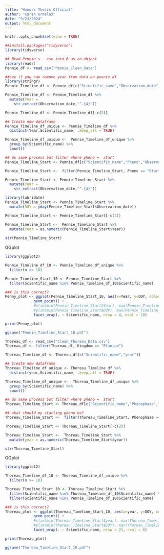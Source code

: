 ```yaml
---
title: "Honors Thesis Official"
author: "Karen Ornelas"
date: "9/23/2024"
output: html_document
---
```


```r
knitr::opts_chunk$set(echo = TRUE)
```

```r
##install.packages("tidyverse")
library(tidyverse)
```


```r
## Read Pennie's  .csv into R as an object
library(readr)
Pennie_df <- read_csv("Pennie_Clean_Data")
```



```r
##see if you can remove year from data on pennie df
library(stringr)
Pennie_Timeline_df <- Pennie_df[c("Scientific_name","Observation_date")]

Pennie_Timeline_df <- Pennie_Timeline_df %>%
  mutate(Year = 
    str_extract(Observation_date,"^.{4}"))

Pennie_Timeline_df <- Pennie_Timeline_df[-c(2)]

```


```r
## Create new dataframe
Pennie_Timeline_df_unique <- Pennie_Timeline_df %>%
  distinct(Year,Scientific_name, .keep_all = TRUE)

```


```r
Pennie_Timeline_df_unique <-  Pennie_Timeline_df_unique %>% 
  group_by(Scientific_name) %>%
  count()

```


```r
## do same process but filter where pheno =  start 
Pennie_Timeline_Start <- Pennie_df[c("Scientific_name","Pheno","Observation_date")]

Pennie_Timeline_Start <-  filter(Pennie_Timeline_Start, Pheno == "Start")

Pennie_Timeline_Start <- Pennie_Timeline_Start %>%
  mutate(Year = 
    str_extract(Observation_date,"^.{4}"))

library(lubridate)
Pennie_Timeline_Start <- Pennie_Timeline_Start %>%
  mutate(DOY = yday(Pennie_Timeline_Start$Observation_date))

Pennie_Timeline_Start <- Pennie_Timeline_Start[-c(2)]

Pennie_Timeline_Start <-  Pennie_Timeline_Start %>% 
  mutate(Year = as.numeric(Pennie_Timeline_Start$Year))  
         
str(Pennie_Timeline_Start)


```

GGplot
```r
library(ggplot2)

Pennie_Timeline_df_10 <- Pennie_Timeline_df_unique %>% 
  filter(n >= 10)

Pennie_Timeline_Start_10 <- Pennie_Timeline_Start %>% 
  filter(Scientific_name %in% Pennie_Timeline_df_10$Scientific_name)

### is this correct?
Penny_plot <- ggplot(Pennie_Timeline_Start_10, aes(x=Year, y=DOY, color=Scientific_name)) +
             geom_point() +
             #xlim(min(Pennie_Timeline_Start$Year), max(Pennie_Timeline_Start$Year)) +
             #ylim(min(Pennie_Timeline_Start$DOY), max(Pennie_Timeline_Start$DOY)) +
             facet_wrap(. ~ Scientific_name, nrow = 4, ncol = 10)

print(Penny_plot)

ggsave("Pennie_Timeline_Start_10.pdf")
```


```r
Thoreau_df <- read_csv("Clean_Thoreau_Data.csv")
Thoreau_df <- filter(Thoreau_df, Kingdom == "Plantae")
```

```r
Thoreau_Timeline_df <- Thoreau_df[c("Scientific_name","year")]

```


```r
## Create new dataframe
Thoreau_Timeline_df_unique <- Thoreau_Timeline_df %>%
  distinct(year,Scientific_name, .keep_all = TRUE)

```


```r
Thoreau_Timeline_df_unique <-  Thoreau_Timeline_df_unique %>% 
  group_by(Scientific_name) %>%
  count()

```


```r
## do same process but filter where pheno =  start 
Thoreau_Timeline_Start <- Thoreau_df[c("Scientific_name","Phenophase","DOY","year")]

## what should my starting pheno be?
Thoreau_Timeline_Start <-  filter(Thoreau_Timeline_Start, Phenophase == "FirstFlower")

Thoreau_Timeline_Start <- Thoreau_Timeline_Start[-c(2)]

Thoreau_Timeline_Start <-  Thoreau_Timeline_Start %>% 
  mutate(year = as.numeric(Thoreau_Timeline_Start$year))  

str(Thoreau_Timeline_Start)


```

GGplot
```r
library(ggplot2)

Thoreau_Timeline_df_10 <- Thoreau_Timeline_df_unique %>% 
  filter(n >= 10)

Thoreau_Timeline_Start_10 <- Thoreau_Timeline_Start %>% 
  filter(Scientific_name %in% Thoreau_Timeline_df_10$Scientific_name) %>%
  filter(Scientific_name %in% Pennie_Timeline_df_10$Scientific_name)

### is this correct?
Thoreau_plot <- ggplot(Thoreau_Timeline_Start_10, aes(x=year, y=DOY, color=Scientific_name)) +
             geom_point() +
             #xlim(min(Thoreau_Timeline_Start$year), max(Thoreau_Timeline_Start$year)) +
             #ylim(min(Thoreau_Timeline_Start$DOY), max(Thoreau_Timeline_Start$DOY)) +
             facet_wrap(. ~ Scientific_name, nrow = 21, ncol = 8)

print(Thoreau_plot)

ggsave("Thoreau_Timeline_Start_10.pdf")
```


